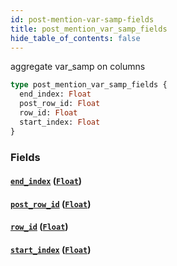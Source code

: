 ```yaml
---
id: post-mention-var-samp-fields
title: post_mention_var_samp_fields
hide_table_of_contents: false
---
```


aggregate var_samp on columns

```graphql
type post_mention_var_samp_fields {
  end_index: Float
  post_row_id: Float
  row_id: Float
  start_index: Float
}
```

### Fields

#### [`end_index`](#) ([`Float`](../scalars/float))

#### [`post_row_id`](#) ([`Float`](../scalars/float))

#### [`row_id`](#) ([`Float`](../scalars/float))

#### [`start_index`](#) ([`Float`](../scalars/float))
